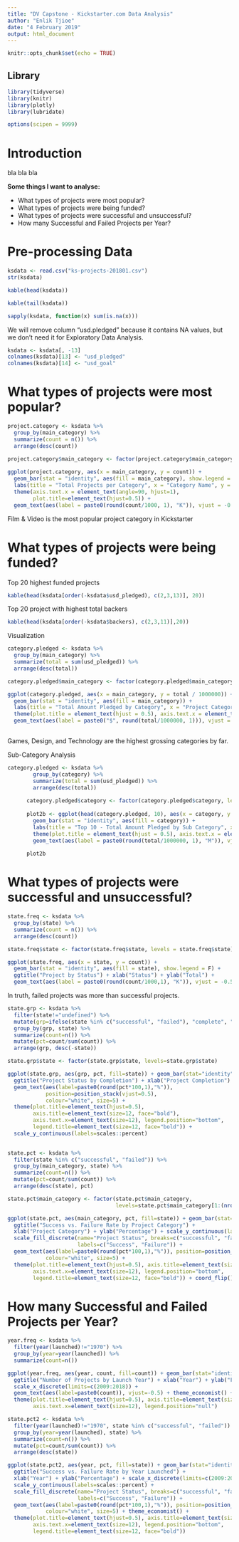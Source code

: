 ```yaml
---
title: "DV Capstone - Kickstarter.com Data Analysis"
author: "Enlik Tjioe"
date: "4 February 2019"
output: html_document
---
```


```r
knitr::opts_chunk$set(echo = TRUE)
```

## Library
```r
library(tidyverse)
library(knitr)
library(plotly)
library(lubridate)

options(scipen = 9999)
```

# Introduction
bla bla bla

**Some things I want to analyse:**

- What types of projects were most popular?
- What types of projects were being funded?
- What types of projects were successful and unsuccessful?
- How many Successful and Failed Projects per Year?

# Pre-processing Data
```r
ksdata <- read.csv("ks-projects-201801.csv")
str(ksdata)

```

```r
kable(head(ksdata))
```

```r
kable(tail(ksdata))
```

```r
sapply(ksdata, function(x) sum(is.na(x)))
```
We will remove column "usd.pledged" because it contains NA values, but we don't need it for Exploratory Data Analysis.

```r
ksdata <- ksdata[, -13]
colnames(ksdata)[13] <- "usd_pledged"
colnames(ksdata)[14] <- "usd_goal"
```


# What types of projects were most popular?
```r
project.category <- ksdata %>% 
  group_by(main_category) %>% 
  summarize(count = n()) %>% 
  arrange(desc(count))

project.category$main_category <- factor(project.category$main_category, levels = project.category$main_category)
  
ggplot(project.category, aes(x = main_category, y = count)) +
  geom_bar(stat = "identity", aes(fill = main_category), show.legend = F) +
  labs(title = "Total Projects per Category", x = "Category Name", y = "Total") +
  theme(axis.text.x = element_text(angle=90, hjust=1),
        plot.title=element_text(hjust=0.5)) +
  geom_text(aes(label = paste0(round(count/1000, 1), "K")), vjust = -0.5)
```

Film & Video is the most popular project category in Kickstarter


# What types of projects were being funded?
Top 20 highest funded projects
```r
kable(head(ksdata[order(-ksdata$usd_pledged), c(2,3,13)], 20))
```

Top 20 project with highest total backers
```r
kable(head(ksdata[order(-ksdata$backers), c(2,3,11)],20))
```

Visualization
```r
category.pledged <- ksdata %>% 
  group_by(main_category) %>% 
  summarize(total = sum(usd_pledged)) %>% 
  arrange(desc(total))

category.pledged$main_category <- factor(category.pledged$main_category, levels = category.pledged$main_category)

ggplot(category.pledged, aes(x = main_category, y = total / 1000000)) +
  geom_bar(stat = "identity", aes(fill = main_category)) +
  labs(title = "Total Amount Pledged by Category", x = "Project Category", y = "Amount Pledged (in Millions USD)") +
  theme(plot.title = element_text(hjust = 0.5), axis.text.x = element_text(angle = 90, hjust = 1), legend.position="null") +
  geom_text(aes(label = paste0("$", round(total/1000000, 1))), vjust = -0.5)
  
```
Games, Design, and Technology are the highest grossing categories by far.


Sub-Category Analysis
```r
category.pledged <- ksdata %>% 
        group_by(category) %>% 
        summarize(total = sum(usd_pledged)) %>% 
        arrange(desc(total))
      
      category.pledged$category <- factor(category.pledged$category, levels = category.pledged$category)
      
      plot2b <- ggplot(head(category.pledged, 10), aes(x = category, y = total / 1000000)) +
        geom_bar(stat = "identity", aes(fill = category)) +
        labs(title = "Top 10 - Total Amount Pledged by Sub Category", x = "Sub Category", y = "Amount Pledged in USD") +
        theme(plot.title = element_text(hjust = 0.5), axis.text.x = element_text(angle = 90, hjust = 1), legend.position="null") +
        geom_text(aes(label = paste0(round(total/1000000, 1), "M")), vjust = -0.5)
      
      plot2b
```

# What types of projects were successful and unsuccessful?

```r
state.freq <- ksdata %>% 
  group_by(state) %>% 
  summarize(count = n()) %>% 
  arrange(desc(count))

state.freq$state <- factor(state.freq$state, levels = state.freq$state)

ggplot(state.freq, aes(x = state, y = count)) +
  geom_bar(stat = "identity", aes(fill = state), show.legend = F) +
  ggtitle("Project by Status") + xlab("Status") + ylab("Total") +
  geom_text(aes(label = paste0(round(count/1000,1), "K")), vjust = -0.5)
```

In truth, failed projects was more than successful projects.

```r
state.grp <- ksdata %>%
  filter(state!="undefined") %>%
  mutate(grp=ifelse(state %in% c("successful", "failed"), "complete", "incomplete")) %>%
  group_by(grp, state) %>%
  summarize(count=n()) %>%
  mutate(pct=count/sum(count)) %>%
  arrange(grp, desc(-state))

state.grp$state <- factor(state.grp$state, levels=state.grp$state)

ggplot(state.grp, aes(grp, pct, fill=state)) + geom_bar(stat="identity") + 
  ggtitle("Project Status by Completion") + xlab("Project Completion") + ylab("Percentage") + 
  geom_text(aes(label=paste0(round(pct*100,1),"%")),
            position=position_stack(vjust=0.5), 
            colour="white", size=5) +
  theme(plot.title=element_text(hjust=0.5), 
        axis.title=element_text(size=12, face="bold"),
        axis.text.x=element_text(size=12), legend.position="bottom",
        legend.title=element_text(size=12, face="bold")) +
  scale_y_continuous(labels=scales::percent)
  
```

```r
state.pct <- ksdata %>%
  filter(state %in% c("successful", "failed")) %>%
  group_by(main_category, state) %>%
  summarize(count=n()) %>%
  mutate(pct=count/sum(count)) %>%
  arrange(desc(state), pct)

state.pct$main_category <- factor(state.pct$main_category, 
                                  levels=state.pct$main_category[1:(nrow(state.pct)/2)])

ggplot(state.pct, aes(main_category, pct, fill=state)) + geom_bar(stat="identity") + 
  ggtitle("Success vs. Failure Rate by Project Category") + 
  xlab("Project Category") + ylab("Percentage") + scale_y_continuous(labels=scales::percent) + 
  scale_fill_discrete(name="Project Status", breaks=c("successful", "failed"),
                      labels=c("Success", "Failure")) + 
  geom_text(aes(label=paste0(round(pct*100,1),"%")), position=position_stack(vjust=0.5), 
            colour="white", size=5) + 
  theme(plot.title=element_text(hjust=0.5), axis.title=element_text(size=12, face="bold"), 
        axis.text.x=element_text(size=12), legend.position="bottom", 
        legend.title=element_text(size=12, face="bold")) + coord_flip()
```

# How many Successful and Failed Projects per Year?
```r
year.freq <- ksdata %>%
  filter(year(launched)!="1970") %>%
  group_by(year=year(launched)) %>%
  summarize(count=n())

ggplot(year.freq, aes(year, count, fill=count)) + geom_bar(stat="identity") + 
  ggtitle("Number of Projects by Launch Year") + xlab("Year") + ylab("Frequency") + 
  scale_x_discrete(limits=c(2009:2018)) + 
  geom_text(aes(label=paste0(count)), vjust=-0.5) + theme_economist() + 
  theme(plot.title=element_text(hjust=0.5), axis.title=element_text(size=12, face="bold"), 
        axis.text.x=element_text(size=12), legend.position="null")
```

```r
state.pct2 <- ksdata %>%
  filter(year(launched)!="1970", state %in% c("successful", "failed")) %>%
  group_by(year=year(launched), state) %>%
  summarize(count=n()) %>%
  mutate(pct=count/sum(count)) %>%
  arrange(desc(state))

ggplot(state.pct2, aes(year, pct, fill=state)) + geom_bar(stat="identity") + 
  ggtitle("Success vs. Failure Rate by Year Launched") + 
  xlab("Year") + ylab("Percentage") + scale_x_discrete(limits=c(2009:2017)) + 
  scale_y_continuous(labels=scales::percent) + 
  scale_fill_discrete(name="Project Status", breaks=c("successful", "failed"),
                      labels=c("Success", "Failure")) + 
  geom_text(aes(label=paste0(round(pct*100,1),"%")), position=position_stack(vjust=0.5), 
            colour="white", size=5) + theme_economist() + 
  theme(plot.title=element_text(hjust=0.5), axis.title=element_text(size=12, face="bold"), 
        axis.text.x=element_text(size=12), legend.position="bottom", 
        legend.title=element_text(size=12, face="bold"))

```

